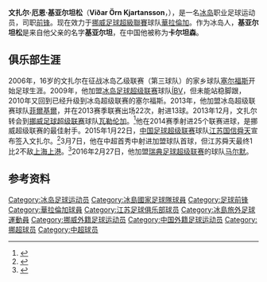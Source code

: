 {{Infobox football biography
| name           = 文扎尔·基亚尔坦松<br>Viðar Kjartansson
| image          = Viðar Örn Kjartansson 2019.jpg
| fullname       = Viðar Örn Kjartansson
| birth_date     = {{Birth date and age|df=yes|1990|3|11}}
| birth_place    = [[冰岛|冰岛]][[塞尔福斯|塞尔福斯]]
| height         = {{height|m=1.87}}
| currentclub    = [[華拉倫加足球會|華拉倫加]]
| clubnumber     = 9
| position       = [[前锋_(足球)|前锋]]
| youthyears1 = {{0|0000}}–2006
| youthclubs1         = [[塞尔福斯青年俱乐部|塞尔福斯]] 
| years1         = 2006–2008
| clubs1         = [[塞尔福斯青年俱乐部|塞尔福斯]] 
| caps1          = 45
| goals1         = 12
| years2         = 2009
| clubs2         = [[韦斯特曼纳岛竞技俱乐部|韦斯特曼纳耶]]
| caps2          = 17
| goals2         = 2
| years3         = 2010–2012
| clubs3         = [[塞尔福斯青年俱乐部|塞尔福斯]] 
| caps3          = 55
| goals3         = 26
| years4         = 2013
| clubs4         = [[菲爾基爾足球俱樂部|菲爾基爾]]
| caps4          = 22
| goals4         = 13
| years5         = 2014
| clubs5         = [[華拉倫加足球會|瓦勒伦加]]
| caps5          = 29
| goals5         = 25
| years6         = 2015
| clubs6         = [[江苏国信舜天足球俱乐部|江苏国信舜天]]
| caps6          = 28
| goals6         = 9
| years7 = 2016
| clubs7         = [[马尔默足球俱乐部|马尔默]]
| caps7          = 20
| goals7         = 14 
| years8 = 2016–2018
| clubs8         = [[特拉維夫馬卡比足球會|特拉維夫馬卡比]]
| caps8          = 63
| goals8         = 32
| years9  = 2018–2020 | clubs9  = [[羅斯托夫足球俱樂部|羅斯托夫]]                              | caps9  =  8 | goals9  = 0
| years10 = 2019      | clubs10 = → [[哈馬比足球會|哈馬比]] (外借)  | caps10 = 15 | goals10 = 7
| years11 = 2019      | clubs11 = → [[喀山鲁宾足球俱乐部|喀山鲁宾]] (外借)    | caps11 = 16 | goals11 = 1
| years12 = 2020      | clubs12 = → [[馬拉蒂亞體育|馬拉蒂亞]] (外借)              | caps12 = 15 | goals12 = 2
| years13 = 2020–     | clubs13 = [[華拉倫加足球會|華拉倫加]]         | caps13 = 28 | goals13 = 12
| nationalyears1 = 2006–2007
| nationalteam1  = [[冰岛17岁以下国家足球队|冰岛U17]]
| nationalcaps1  = 8
| nationalgoals1 = 4
| nationalyears2 = 2008
| nationalteam2  = [[冰岛19岁以下国家足球队|冰岛U19]]
| nationalcaps2  = 2
| nationalgoals2 = 0
| nationalyears3 = 2014–
| nationalteam3  = [[冰岛国家足球队|冰岛]]
| nationalcaps3  = 32
| nationalgoals3 = 4
| club-update = 2021年10月17日
| nationalteam-update = 2020年10月11日
}}
'''文扎尔·厄恩·基亚尔坦松'''（'''Viðar Örn Kjartansson'''，{{bd|1990年|3月11日|||Vidar Orn Kjartansson}}），是一名[[冰岛|冰岛]]职业足球运动员，司职[[前锋_(足球)|前锋]]。现在效力于[[挪威足球超級聯賽|挪威足球超級聯賽]]球队[[華拉倫加足球會|華拉倫加]]。作为冰岛人，'''基亚尔坦松'''是来自他父亲的名字'''基亚尔坦'''，在中国他被称为'''卡尔坦森'''。

==俱乐部生涯==
2006年，16岁的文扎尔在征战冰岛乙级联赛（第三球队）的家乡球队[[塞尔福斯青年俱乐部|塞尔福斯]]开始足球生涯。2009年，他加盟[[冰岛足球超级联赛|冰岛足球超级联赛]]球队[[韦斯特曼纳岛竞技俱乐部|ÍBV]]，但未能站稳脚跟，2010年又回到已经升级到冰岛超级联赛的塞尔福斯。2013年，他加盟冰岛超级联赛球队[[菲爾基爾足球俱樂部|菲爾基爾]]，并在2013赛季联赛出场22次，射进13球。2013年12月，文扎尔转会到[[挪威足球超级联赛|挪威足球超级联赛]]球队[[華拉倫加足球會|瓦勒伦加]]。<ref>{{cite web |url=http://www.vif-fotball.no/news/article/1jgepy3kfhbql16jgvuvcdp2gw/title/valerenga-signerer-vidar-orn-kjartansson |language=Norwegian |title=Vålerenga signerer Vidar Ørn Kjartansson |work=Vålerenga Fotbal |date=20 December 2013 |accessdate=1 May 2014 |deadurl=yes |archiveurl=https://web.archive.org/web/20140303002627/http://www.vif-fotball.no/news/article/1jgepy3kfhbql16jgvuvcdp2gw/title/valerenga-signerer-vidar-orn-kjartansson |archivedate=2014年3月3日 }}</ref>他在2014赛季射进25个联赛进球，是挪威超级联赛的最佳射手。2015年1月22日，[[中国足球超级联赛|中国足球超级联赛]]球队[[江苏国信舜天足球俱乐部|江苏国信舜天]]宣布签入文扎尔。<ref>{{Cite web |url=http://sports.sohu.com/20150122/n407996374.shtml |title=江苏舜天官方宣布签挪超金靴 |access-date=2015-03-11 |archive-date=2019-03-27 |archive-url=https://web.archive.org/web/20190327090851/http://sports.sohu.com/20150122/n407996374.shtml |dead-url=no }}</ref>3月7日，他在中超首秀中射进加盟球队首球，但江苏舜天最终1比2不敌[[上海上港集团足球俱乐部|上海上港]]。<ref>{{Cite web |url=http://sports.sina.com.cn/j/2015-03-07/17307535288.shtml |title=中超-孔卡爆发策动两球 于海首球上港2-1舜天 |access-date=2015-03-11 |archive-date=2018-08-09 |archive-url=https://web.archive.org/web/20180809025707/http://sports.sina.com.cn/j/2015-03-07/17307535288.shtml |dead-url=no }}</ref>2016年2月27日，他加盟[[瑞典足球超级联赛|瑞典足球超级联赛]]的球队[[马尔默足球俱乐部|马尔默]]。

==参考资料==
{{reflist}}

{{2015年中超分类名单江苏}}

{{DEFAULTSORT:Vidar Orn Kjartansson}}
[[Category:冰岛足球运动员|Category:冰岛足球运动员]]
[[Category:冰島國家足球隊球員|Category:冰島國家足球隊球員]]
[[Category:足球前锋|Category:足球前锋]]
[[Category:華拉倫加球員|Category:華拉倫加球員]]
[[Category:江苏足球俱乐部球员|Category:江苏足球俱乐部球员]]
[[Category:冰島旅外足球運動員|Category:冰島旅外足球運動員]]
[[Category:挪威外籍足球运动员|Category:挪威外籍足球运动员]]
[[Category:中国外籍足球运动员|Category:中国外籍足球运动员]]
[[Category:挪超球员|Category:挪超球员]]
[[Category:中超球员|Category:中超球员]]
